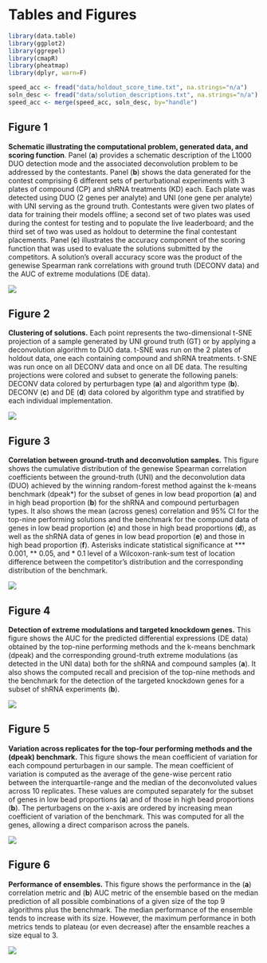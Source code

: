 \clearpage 


# Tables and Figures

```r
library(data.table)
library(ggplot2)
library(ggrepel)
library(cmapR)
library(pheatmap)
library(dplyr, warn=F)
```

```r
speed_acc <- fread("data/holdout_score_time.txt", na.strings="n/a")
soln_desc <- fread("data/solution_descriptions.txt", na.strings="n/a")
speed_acc <- merge(speed_acc, soln_desc, by="handle")
```

\clearpage 

## Figure 1 {#figure-methods -}

**Schematic illustrating the computational problem, generated data, and scoring function**. Panel (**a**) provides a schematic description of the L1000 DUO detection mode and the associated deconvolution problem to be addressed by the contestants. Panel (**b**) shows the data generated for the contest comprising 6 different sets of perturbational experiments with 3 plates of compound (CP) and shRNA treatments (KD) each. Each plate was detected using DUO (2 genes per analyte) and UNI (one gene per analyte) with UNI serving as the ground truth. Contestants were given two plates of data for training their models offline; a second set of two plates was used during the contest for testing and to populate the live leaderboard; and the third set of two was used as holdout to determine the final contestant placements. Panel (**c**) illustrates the accuracy component of the scoring function that was used to evaluate the solutions submitted by the competitors. A solution's overall accuracy score was the product of the genewise Spearman rank correlations with ground truth (DECONV data) and the AUC of extreme modulations (DE data).

![](outcomes/schematic-methods.png)
 
\clearpage 

## Figure 2 {#figure-tsne -}

**Clustering of solutions.** Each point represents the two-dimensional t-SNE projection of a sample generated by UNI ground truth (GT) or by applying a deconvolution algorithm to DUO data. t-SNE was run on the 2 plates of holdout data, one each containing compound and shRNA treatments. t-SNE was run once on all DECONV data and once on all DE data. The resulting projections were colored and subset to generate the following panels: DECONV data colored by perturbagen type (**a**) and algorithm type (**b**). DECONV (**c**) and DE (**d**) data colored by algorithm type and stratified by each individual implementation.

![](outcomes/tsne.png)

\clearpage 

## Figure 3 {#figure-corr -}

**Correlation between ground-truth and deconvolution samples.** This figure shows the cumulative distribution of the genewise Spearman correlation coefficients between the ground-truth (UNI) and the deconvolution data (DUO) achieved by the winning random-forest method against the k-means benchmark (dpeak*) for the subset of genes in low bead proportion (**a**) and in high bead proportion (**b**) for the shRNA and compound perturbagen types. It also shows the mean (across genes) correlation and 95% CI for the top-nine performing solutions and the benchmark for the compound data of genes in low bead proportion (**c**) and those in high bead proportions (**d**), as well as the shRNA data of genes in low bead proportion (**e**) and those in high bead proportion (**f**).  Asterisks indicate statistical significance at \*\*\* 0.001, \*\* 0.05, and \* 0.1 level of a Wilcoxon-rank-sum test of location difference between the competitor's distribution and the corresponding distribution of the benchmark.

![](outcomes/correlation-v3.png)

\clearpage 

## Figure 4  {#figure-auc -}

**Detection of extreme modulations and targeted knockdown genes.** This figure shows the AUC for the predicted differential expressions (DE data) obtained by the top-nine performing methods and the k-means benchmark (dpeak) and the corresponding ground-truth extreme modulations (as detected in the UNI data) both for the shRNA and compound samples (**a**). It also shows the computed recall and precision of the top-nine methods and the benchmark for the detection of the targeted knockdown genes for a subset of shRNA experiments (**b**).

![](outcomes/detection.png)

\clearpage 

## Figure 5  {#figure-inter -}

**Variation across replicates for the top-four performing methods and the (dpeak) benchmark.** This figure shows the mean coefficient of variation for each compound perturbagen in our sample. The mean coefficient of variation is computed as the average of the gene-wise percent ratio between the interquartile-range and the median of the deconvoluted values across 10 replicates. These values are computed separately for the subset of genes in low bead proportions (**a**) and of those in high bead proportions (**b**). The perturbagens on the x-axis are ordered by increasing mean coefficient of variation of the benchmark. This was computed for all the genes, allowing a direct comparison across the panels.

![](outcomes/coef-variation.png)

\clearpage

## Figure 6 {#figure-ensembles -}

**Performance of ensembles.**  This figure shows the performance in the (**a**) correlation metric and (**b**) AUC metric of the ensemble based on the median prediction of all possible combinations of a given size of the top 9 algorithms plus the benchmark. The median performance of the ensemble tends to increase with its size. However, the maximum performance in both metrics tends to plateau (or even decrease) after the ensamble reaches a size equal to 3.

![](outcomes/ensembles.png)

